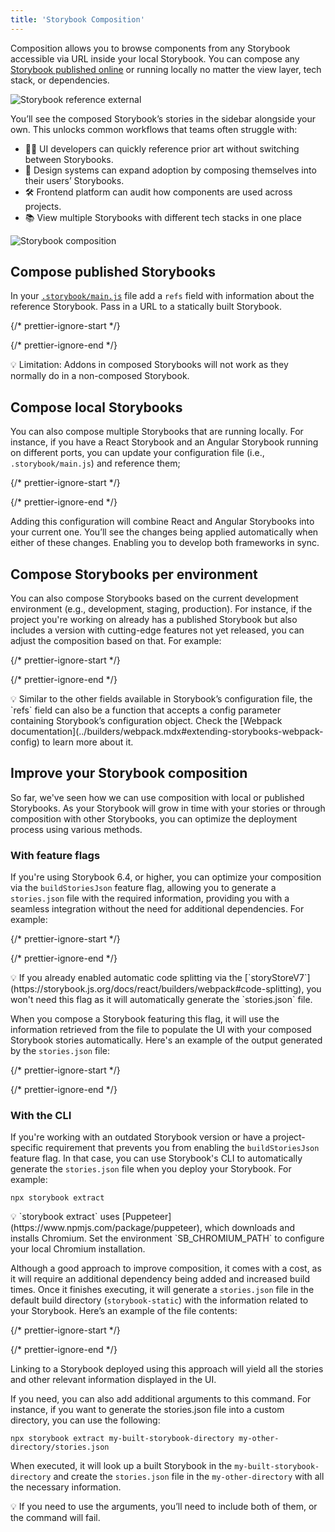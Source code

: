 ```yaml
---
title: 'Storybook Composition'
---
```


Composition allows you to browse components from any Storybook accessible via URL inside your local Storybook. You can compose any [Storybook published online](./publish-storybook.mdx) or running locally no matter the view layer, tech stack, or dependencies.

![Storybook reference external](./reference-external-storybooks-composition.jpg)

You’ll see the composed Storybook’s stories in the sidebar alongside your own. This unlocks common workflows that teams often struggle with:

* 👩‍💻 UI developers can quickly reference prior art without switching between Storybooks.
* 🎨 Design systems can expand adoption by composing themselves into their users’ Storybooks.
* 🛠 Frontend platform can audit how components are used across projects.
* 📚 View multiple Storybooks with different tech stacks in one place

![Storybook composition](./combine-storybooks.png)

## Compose published Storybooks

In your [`.storybook/main.js`](../configure/overview.mdx#configure-story-rendering) file add a `refs` field with information about the reference Storybook. Pass in a URL to a statically built Storybook.

{/* prettier-ignore-start */}

<CodeSnippets path="storybook-main-ref-remote.md" />

{/* prettier-ignore-end */}

<div class="aside">
  💡 Limitation: Addons in composed Storybooks will not work as they normally do in a non-composed Storybook.
</div>

## Compose local Storybooks

You can also compose multiple Storybooks that are running locally. For instance, if you have a React Storybook and an Angular Storybook running on different ports, you can update your configuration file (i.e., `.storybook/main.js`) and reference them;

{/* prettier-ignore-start */}

<CodeSnippets path="storybook-main-ref-local.md" />

{/* prettier-ignore-end */}

Adding this configuration will combine React and Angular Storybooks into your current one. You’ll see the changes being applied automatically when either of these changes. Enabling you to develop both frameworks in sync.

## Compose Storybooks per environment

You can also compose Storybooks based on the current development environment (e.g., development, staging, production). For instance, if the project you're working on already has a published Storybook but also includes a version with cutting-edge features not yet released, you can adjust the composition based on that. For example:

{/* prettier-ignore-start */}

<CodeSnippets path="storybook-main-ref-per-environment.md" />

{/* prettier-ignore-end */}

<div class="aside">
  💡 Similar to the other fields available in Storybook’s configuration file, the `refs` field can also be a function that accepts a config parameter containing Storybook’s configuration object. Check the [Webpack documentation](../builders/webpack.mdx#extending-storybooks-webpack-config) to learn more about it.
</div>

## Improve your Storybook composition

So far, we've seen how we can use composition with local or published Storybooks. As your Storybook will grow in time with your stories or through composition with other Storybooks, you can optimize the deployment process using various methods.

### With feature flags

If you're using Storybook 6.4, or higher, you can optimize your composition via the `buildStoriesJson` feature flag, allowing you to generate a `stories.json` file with the required information, providing you with a seamless integration without the need for additional dependencies. For example:

{/* prettier-ignore-start */}

<CodeSnippets path="storybook-enable-buildstoriesjson.md" />

{/* prettier-ignore-end */}

<div class="aside">
  💡 If you already enabled automatic code splitting via the [`storyStoreV7`](https://storybook.js.org/docs/react/builders/webpack#code-splitting), you won't need this flag as it will automatically generate the `stories.json` file.
</div>

When you compose a Storybook featuring this flag, it will use the information retrieved from the file to populate the UI with your composed Storybook stories automatically. Here's an example of the output generated by the `stories.json` file:

{/* prettier-ignore-start */}

<CodeSnippets path="storybook-storiesjsonflag-result.md" />

{/* prettier-ignore-end */}

### With the CLI

If you're working with an outdated Storybook version or have a project-specific requirement that prevents you from enabling the `buildStoriesJson` feature flag. In that case, you can use Storybook's CLI to automatically generate the `stories.json` file when you deploy your Storybook. For example:

```shell
npx storybook extract
```

<div class="aside">
  💡 `storybook extract` uses [Puppeteer](https://www.npmjs.com/package/puppeteer), which downloads and installs Chromium. Set the environment `SB_CHROMIUM_PATH` to configure your local Chromium installation.
</div>

Although a good approach to improve composition, it comes with a cost, as it will require an additional dependency being added and increased build times. Once it finishes executing, it will generate a `stories.json` file in the default build directory (`storybook-static`) with the information related to your Storybook. Here’s an example of the file contents:

{/* prettier-ignore-start */}

<CodeSnippets path="storybook-extract-result.md" />

{/* prettier-ignore-end */}

Linking to a Storybook deployed using this approach will yield all the stories and other relevant information displayed in the UI.

If you need, you can also add additional arguments to this command. For instance, if you want to generate the stories.json file into a custom directory, you can use the following:

```shell
npx storybook extract my-built-storybook-directory my-other-directory/stories.json
```

When executed, it will look up a built Storybook in the `my-built-storybook-directory` and create the `stories.json` file in the `my-other-directory` with all the necessary information.

<div class="aside">
  💡 If you need to use the arguments, you’ll need to include both of them, or the command will fail.
</div>
